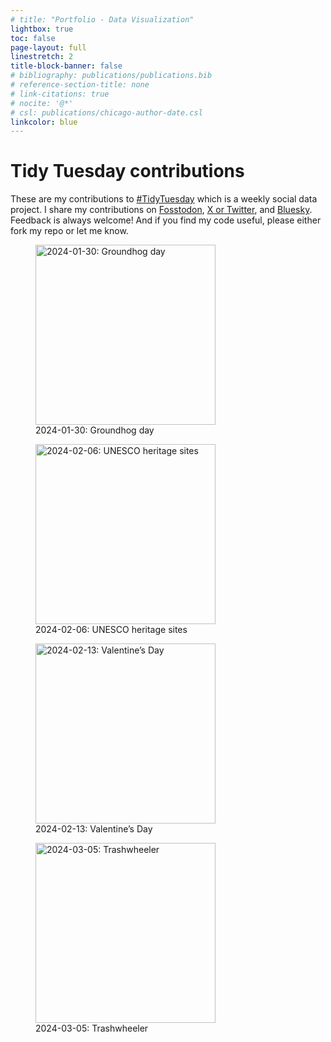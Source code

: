 ```yaml
---
# title: "Portfolio - Data Visualization"
lightbox: true
toc: false
page-layout: full
linestretch: 2
title-block-banner: false
# bibliography: publications/publications.bib
# reference-section-title: none
# link-citations: true
# nocite: '@*'
# csl: publications/chicago-author-date.csl
linkcolor: blue
---
```


# Tidy Tuesday contributions  

These are my contributions to [#TidyTuesday](https://github.com/rfordatascience/tidytuesday) which is a weekly social data project. I share my contributions on [Fosstodon](https://fosstodon.org/@gabbspalomo), [X or Twitter](https://twitter.com/gabbspalomo), and [Bluesky](https://bsky.app/profile/gabspalomo.bsky.social). Feedback is always welcome! And if you find my code useful, please either fork my repo or let me know. 

::: {layout="[1,1,1]"}

![2024-01-30: Groundhog day](/images/tidytuesday/2024-01-30.jpg){group="my-gallery" height=3in}

![2024-02-06: UNESCO heritage sites](/images/tidytuesday/2024-02-06.jpg){group="my-gallery" height=3in}

![2024-02-13: Valentine's Day](/images/tidytuesday/2024-02-13.jpg){group="my-gallery" height=3in}

:::

::: {layout="[1,1,1]"}

![2024-03-05: Trashwheeler](/images/tidytuesday/2024_03_05_trashwheeler.jpg){group="my-gallery" height=3in}


:::